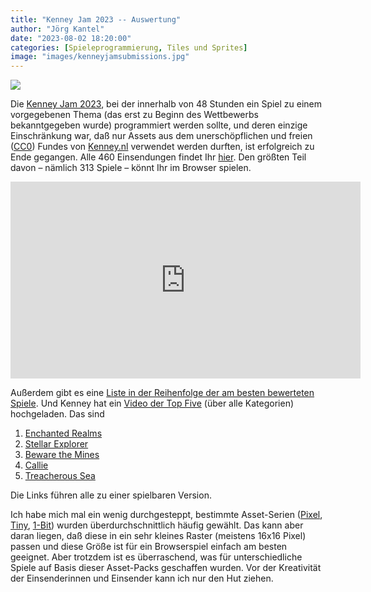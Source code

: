 ```yaml
---
title: "Kenney Jam 2023 -- Auswertung"
author: "Jörg Kantel"
date: "2023-08-02 18:20:00"
categories: [Spieleprogrammierung, Tiles und Sprites]
image: "images/kenneyjamsubmissions.jpg"
---
```


[![](images/kenneyjamsubmissions-b.jpg)](https://itch.io/jam/kenney-jam-2023/entries)

Die [Kenney Jam 2023](https://itch.io/jam/kenney-jam-2023), bei der innerhalb von 48 Stunden ein Spiel zu einem vorgegebenen Thema (das erst zu Beginn des Wettbewerbs bekanntgegeben wurde) programmiert werden sollte, und deren einzige Einschränkung war, daß nur Assets aus dem unerschöpflichen und freien ([CC0](https://creativecommons.org/share-your-work/public-domain/cc0/)) Fundes von [Kenney.nl](https://kenney.nl/assets) verwendet werden durften, ist erfolgreich zu Ende gegangen. Alle 460 Einsendungen findet Ihr [hier](https://itch.io/jam/kenney-jam-2023/entries). Den größten Teil davon -- nämlich 313 Spiele -- könnt Ihr im Browser spielen.

<iframe width="560" height="315" src="https://www.youtube.com/embed/vLcQUpMqLwI" title="YouTube video player" frameborder="0" allow="accelerometer; autoplay; clipboard-write; encrypted-media; gyroscope; picture-in-picture; web-share" allowfullscreen></iframe>

Außerdem gibt es eine [Liste in der Reihenfolge der am besten bewerteten Spiele](https://itch.io/jam/kenney-jam-2023/results). Und Kenney hat ein [Video der Top Five](https://www.youtube.com/watch?v=vLcQUpMqLwI) (über alle Kategorien) hochgeladen. Das sind

1. [Enchanted Realms](https://ludows.itch.io/enchanted-realms)
2. [Stellar Explorer](https://ironhidemakes.itch.io/stellarexplorer)
3. [Beware the Mines](https://duckgoosegames.itch.io/beware-the-mine)
4. [Callie](https://melonboyo.itch.io/callie)
5. [Treacherous Sea](https://liftyforever.itch.io/treacherous-sea)

Die Links führen alle zu einer spielbaren Version.

Ich habe mich mal ein wenig durchgesteppt, bestimmte Asset-Serien ([Pixel](https://kenney.nl/assets/series:Pixel%20Platformer), [Tiny](https://kenney.nl/assets/series:Tiny), [1-Bit](https://kenney.nl/assets/tag:1-bit)) wurden überdurchschnittlich häufig gewählt. Das kann aber daran liegen, daß diese in ein sehr kleines Raster (meistens 16x16 Pixel) passen und diese Größe ist für ein Browserspiel einfach am besten geeignet. Aber trotzdem ist es überraschend, was für unterschiedliche Spiele auf Basis dieser Asset-Packs geschaffen wurden. Vor der Kreativität der Einsenderinnen und Einsender kann ich nur den Hut ziehen.